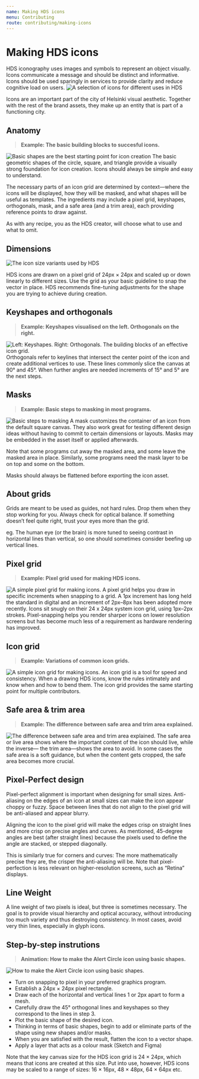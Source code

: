 ```yaml
---
name: Making HDS icons
menu: Contributing
route: contributing/making-icons
---
```



<!---
With the above settings, page name will be "Example page", its path will be hds.hel.fi/page and it will be a subitem of the "Example category" in the site navigation.
-->

<!---
Import all the needed components from HDS libraries.

For example:
-->

<!---
Import documentation specific components. You can view what is available in /site/src/components/ folder.
-->

# Making HDS icons

<LargeParagraph>
HDS iconography uses images and symbols to represent an object visually. Icons communicate a message and should be distinct and informative. Icons should be used sparingly in services to provide clarity and reduce cognitive load on users.
</LargeParagraph>

<Image src="../../static/assets/image/icontypes@2x.jpg" alt="A selection of icons for different uses in HDS" style="max-width:600px;" viewable />

Icons are an important part of the city of Helsinki visual aesthetic. Together with the rest of the brand assets, they make up an entity that is part of a functioning city.

## Anatomy
> **Example: The basic building blocks to succesful icons.**
<Image src="../../static/assets/image/basicshapes@2x.jpg" alt="Basic shapes are the best starting point for icon creation" style="max-width:600px;" viewable />
The basic geometric shapes of the circle, square, and triangle provide a visually strong foundation for icon creation. Icons should always be simple and easy to understand. 

The necessary parts of an icon grid are determined by context—where the icons will be displayed, how they will be masked, and what shapes will be useful as templates. The ingredients may include a pixel grid, keyshapes, orthogonals, mask, and a safe area (and a trim area), each providing reference points to draw against. 

As with any recipe, you as the HDS creator, will choose what to use and what to omit.

## Dimensions
<Image src="../../static/assets/image/dimensions@2x.jpg" alt="The icon size variants used by HDS" style="max-width:600px;" viewable />

HDS icons are drawn on a pixel grid of 24px × 24px and scaled up or down linearly to different sizes. Use the grid as your basic guideline to snap the vector in place. HDS recommends fine-tuning adjustments for the shape you are trying to achieve during creation.

## Keyshapes and orthogonals
> **Example: Keyshapes visualised on the left. Orthogonals on the right.**
<Image src="../../static/assets/image/keyshapes_orthogonals@2x.jpg" alt="Left: Keyshapes. Right: Orthogonals. The building blocks of an effective icon grid." style="max-width:600px;" viewable />
Orthogonals refer to keylines that intersect the center point of the icon and create additional vertices to use. These lines commonly slice the canvas at 90° and 45°. When further angles are needed increments of 15° and 5° are the next steps.

## Masks
> **Example: Basic steps to masking in most programs.**
<Image src="../../static/assets/image/masking@2x.jpg" alt="Basic steps to masking" style="max-width:600px;" viewable />
A mask customizes the container of an icon from the default square canvas. They also work great for testing different design ideas without having to commit to certain dimensions or layouts. Masks may be embedded in the asset itself or applied afterwards. 

Note that some programs cut away the masked area, and some leave the masked area in place. Similarly, some programs need the mask layer to be on top and some on the bottom.

Masks should always be flattened before exporting the icon asset.

## About grids
Grids are meant to be used as guides, not hard rules. Drop them when they stop working for you. Always check for optical balance. If something doesn’t feel quite right, trust your eyes more than the grid. 

eg. The human eye (or the brain) is more tuned to seeing contrast in horizontal lines than vertical, so one should sometimes consider beefing up vertical lines.

## Pixel grid
> **Example: Pixel grid used for making HDS icons.**
<Image src="../../static/assets/image/pixelgrid@2x.jpg" alt="A simple pixel grid for making icons." style="max-width:600px;" viewable />
A pixel grid helps you draw in specific increments when snapping to a grid. A 1px increment has long held the standard in digital and an increment of 2px–8px has been adopted more recently. Icons sit snugly on their 24 x 24px system icon grid, using 1px–2px strokes. Pixel-snapping helps you render sharper icons on lower resolution screens but has become much less of a requirement as hardware rendering has improved.

## Icon grid
> **Example: Variations of common icon grids.**
<Image src="../../static/assets/image/icongrid@2x.jpg" alt="A simple icon grid for making icons." style="max-width:600px;" viewable />
An icon grid is a tool for speed and consistency. When a drawing HDS icons, know the rules intimately and know when and how to bend them. The icon grid provides the same starting point for multiple contributors.

## Safe area & trim area
> **Example: The difference between safe area and trim area explained.**
<Image src="../../static/assets/image/safearea_trimarea@2x.jpg" alt="The difference between safe area and trim area explained." style="max-width:600px;" viewable />
The safe area or live area shows where the important content of the icon should live, while the inverse— the trim area—shows the area to avoid. In some cases the safe area is a soft guidance, but when the content gets cropped, the safe area becomes more crucial.

## Pixel-Perfect design
Pixel-perfect alignment is important when designing for small sizes. Anti-aliasing on the edges of an icon at small sizes can make the icon appear choppy or fuzzy. Space between lines that do not align to the pixel grid will be anti-aliased and appear blurry. 

Aligning the icon to the pixel grid will make the edges crisp on straight lines and more crisp on precise angles and curves.
As mentioned, 45-degree angles are best (after straight lines) because the pixels used to define the angle are stacked, or stepped diagonally. 

This is similarly true for corners and curves: The more mathematically precise they are, the crisper the anti-aliasing will be. 
Note that pixel-perfection is less relevant on higher-resolution screens, such as “Retina” displays.

## Line Weight
A line weight of two pixels is ideal, but three is sometimes necessary. The goal is to provide visual hierarchy and optical accuracy, without introducing too much variety and thus destroying consistency. In most cases, avoid very thin lines, especially in glyph icons.

## Step-by-step instrutions
> **Animation: How to make the Alert Circle icon using basic shapes.**
<Image src="../../static/assets/image/AlertCircle_Fill_cropped.gif" alt="How to make the Alert Circle icon using basic shapes." style="max-width:600px;" viewable />

- Turn on snapping to pixel in your preferred graphics program.
- Establish a 24px × 24px pixel rectangle. 
- Draw each of the horizontal and vertical lines 1 or 2px apart to form a mesh.
- Carefully draw the 45° orthogonal lines and keyshapes so they correspond to the lines in step 3.
- Plot the basic shape of the desired icon.
- Thinking in terms of basic shapes, begin to add or eliminate parts of the shape using new shapes and/or masks.
- When you are satisfied with the result, flatten the icon to a vector shape.
- Apply a layer that acts as a colour mask (Sketch and Figma) 

Note that the key canvas size for the HDS icon grid is 24 × 24px, which means that icons are created at this size. Put into use, however, HDS icons may be scaled to a range of sizes: 16 × 16px, 48 × 48px, 64 × 64px etc. 